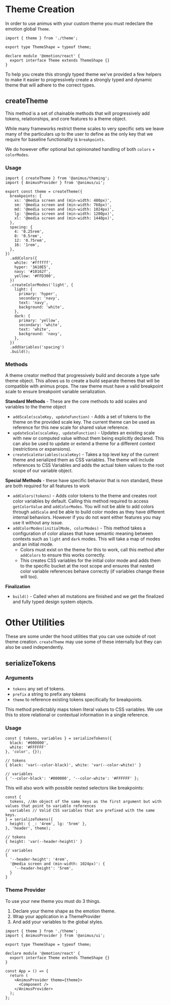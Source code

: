 # Theme Creation

In order to use animus with your custom theme you must redeclare the emotion global `Theme`.

```tsx
import { theme } from './theme';

export type ThemeShape = typeof theme;

declare module '@emotion/react' {
  export interface Theme extends ThemeShape {}
}
```

To help you create this strongly typed theme we've provided a few helpers to make it easier to progressively create a strongly typed and dynamic theme that will adhere to the correct types.

## createTheme

This method is a set of chainable methods that will progressively add tokens, relationships, and core features to a theme object.

While many frameworks restrict theme scales to very specific sets we leave many of the particulars up to the user to define as the only key that we require for baseline functionality is `breakpoints`.

We do however offer optional but opinionated handling of both `colors` + `colorModes`.

### Usage

```tsx
import { createTheme } from '@animus/theming';
import { AnimusProvider } from '@animus/ui';

export const theme = createTheme({
  breakpoints: {
    xs: '@media screen and (min-width: 480px)',
    sm: '@media screen and (min-width: 768px)',
    md: '@media screen and (min-width: 1024px)',
    lg: '@media screen and (min-width: 1200px)',
    xl: '@media screen and (min-width: 1440px)',
  },
  spacing: {
    4: '0.25rem',
    8: '0.5rem',
    12: '0.75rem',
    16: '1rem',
  },
})
  .addColors({
    white: '#ffffff',
    hyper: '3A10E5',
    navy: '#10162f',
    yellow: '#FFD300',
  })
  .createColorModes('light', {
    light: {
      primary: 'hyper',
      secondary: 'navy',
      text: 'navy',
      background: 'white',
    },
    dark: {
      primary: 'yellow',
      secondary: 'white',
      text: 'white',
      background: 'navy',
    },
  })
  .addVariables('spacing')
  .build();
```

### Methods

A theme creator method that progressively build and decorate a type safe theme object. This allows us to create a build separate themes that will be compatible with animus props. The raw theme must have a valid breakpoint scale to ensure breakpoint variable serialization.

**Standard Methods** - These are the core methods to add scales and variables to the theme object

- `addScale(scaleKey, updateFunction)` - Adds a set of tokens to the theme on the provided scale key. The current theme can be used as reference for this new scale for shared value reference.
- `updateScale(scaleKey, updateFunction)` - Updates an existing scale with new or computed value without them being explicitly declared. This can also be used to update or extend a theme for a different context (restrictions or expansions).
- `createScaleVariables(scaleKey)` - Takes a top level key of the current theme and serialized them as CSS variables. The theme will include references to CSS Variables and adds the actual token values to the root scope of our variable object.

**Special Methods** - these have specific behavior that is non standard, these are both required for all features to work

- `addColors(tokens)` - Adds color tokens to the theme and creates root color variables by default. Calling this method required to access `getColorValue` and `addColorModes`. You will not be able to add colors through `addScale` and be able to build color modes as they have different internal behaviors. However if you do not want either features you may use it without any issue.
- `addColorModes(initialMode, colorModes)` - This method takes a configuration of color aliases that have semantic meaning between contexts such as `light` and `dark` modes. This will take a map of modes and an initial mode.
  - Colors must exist on the theme for this to work, call this method after `addColors` to ensure this works correctly.
  - This creates CSS variables for the initial color mode and adds them to the specific bucket at the root scope and ensures that nested color variable references behave correctly (if variables change these will too).

**Finalization**

- `build()` - Called when all mutations are finished and we get the finalized and fully typed design system objects.

# Other Utilities

These are some under the hood utilities that you can use outside of root theme creation. `createTheme` may use some of these internally but they can also be used independently.

## serializeTokens

### Arguments

- `tokens` any set of tokens.
- `prefix` a string to prefix any tokens
- `theme` to reference existing tokens specifically for breakpoints.

This method predictably maps token literal values to CSS variables. We use this to store relational or contextual information in a single reference.

### Usage

```tsx
const { tokens, variables } = serializeTokens({
  black: '#000000',
  white: '#FFFFFF'
}, 'color', {});

// tokens
{ black: 'var(--color-black)', white: 'var(--color-white)' }

// variables
{ '--color-black': '#000000', '--color-white': '#FFFFFF' };
```

This will also work with possible nested selectors like breakpoints:

```tsx
const {
  tokens, //An object of the same keys as the first argument but with values that point to variable references
  variables // Valid CSS variables that are prefixed with the same keys.
} = serializeTokens({
  height: { _: '4rem', lg: '5rem' },
}, 'header', theme);

// tokens
{ height: 'var(--header-height)' }

// variables
{
  '--header-height': '4rem',
  '@media screen and (min-width: 1024px)': {
    '--header-height': '5rem',
  }
}
```

### Theme Provider

To use your new theme you must do 3 things.

1. Declare your theme shape as the emotion theme.
2. Wrap your application in a ThemeProvider
3. And add your variables to the global styles.

```tsx
import { theme } from './theme';
import { AnimusProvider } from '@animus/ui';

export type ThemeShape = typeof theme;

declare module '@emotion/react' {
  export interface Theme extends ThemeShape {}
}

const App = () => {
  return (
    <AnimusProvider theme={theme}>
      <Component />
    </AnimusProvider>
  );
};
```

